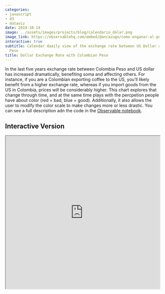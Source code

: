 ```yaml
---
categories:
- javascript
- d3
- dataviz
date: 2019-10-14
image: ../assets/images/projects/blog/calendario_dolar.png
image_link: https://observablehq.com/embed/@ancazugo/como-enganar-al-publico-usando-colores-el-cambio-en-el-trm-de?cells=calendar%2Cviewof+bins%2Cviewof+colorChange
interactive: true
subtitle: Calendar daaily view of the eschange rate between US Dollar and Colombian
  Peso
title: Dollar Exchange Rate with Colombian Peso
---
```


In the last five years exchange rate between Colombia Peso and US dollar has increased dramatically, benefiting soma and affecting others. For instance, if you are a Colombian exporting coffee to the US, you'll likely benefit from a higher exchange rate, whereas if you import goods from the US in Colombia, prices will be considerably higher. This chart explores that change through time, and at the same time plays with the percpetion people have about color (red = bad, blue = good). Additionally, it also allows the user to modify the color scale to make changes more or less drastic. You can see a full description adn the code in the [Observable notebook](https://observablehq.com/@ancazugo/como-enganar-al-publico-usando-colores-el-cambio-en-el-trm-de).


## Interactive Version

<iframe src="https://observablehq.com/embed/@ancazugo/como-enganar-al-publico-usando-colores-el-cambio-en-el-trm-de?cells=calendar%2Cviewof+bins%2Cviewof+colorChange" width="100%" height="500px"></iframe>
